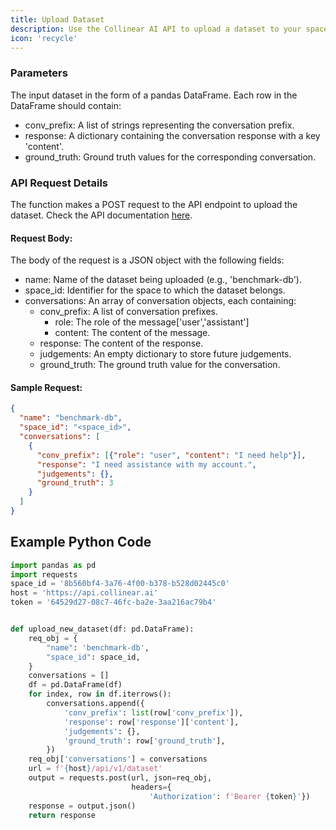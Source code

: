 ```yaml
---
title: Upload Dataset
description: Use the Collinear AI API to upload a dataset to your space.
icon: 'recycle'
---
```


### Parameters

The input dataset in the form of a pandas DataFrame. Each row in the DataFrame should contain:
* conv_prefix: A list of strings representing the conversation prefix.
* response: A dictionary containing the conversation response with a key 'content'.
* ground_truth: Ground truth values for the corresponding conversation.

### API Request Details
The function makes a POST request to the API endpoint to upload the dataset.
Check the API documentation [here](/api-reference/endpoint/upload_dataset).

#### Request Body:
The body of the request is a JSON object with the following fields:

* name: Name of the dataset being uploaded (e.g., 'benchmark-db').
* space_id: Identifier for the space to which the dataset belongs.
* conversations: An array of conversation objects, each containing:
    * conv_prefix: A list of conversation prefixes.
        * role: The role of the message['user','assistant']
        * content: The content of the message.
    * response: The content of the response.
    * judgements: An empty dictionary to store future judgements.
    * ground_truth: The ground truth value for the conversation.

#### Sample Request:
```json
{
  "name": "benchmark-db",
  "space_id": "<space_id>",
  "conversations": [
    {
      "conv_prefix": [{"role": "user", "content": "I need help"}],
      "response": "I need assistance with my account.",
      "judgements": {},
      "ground_truth": 3
    }
  ]
}
```


## Example Python Code

```python
import pandas as pd
import requests
space_id = '8b560bf4-3a76-4f00-b378-b528d02445c0'
host = 'https://api.collinear.ai'
token = '64529d27-08c7-46fc-ba2e-3aa216ac79b4'


def upload_new_dataset(df: pd.DataFrame):
    req_obj = {
        "name": 'benchmark-db',
        "space_id": space_id,
    }
    conversations = []
    df = pd.DataFrame(df)
    for index, row in df.iterrows():
        conversations.append({
            'conv_prefix': list(row['conv_prefix']),
            'response': row['response']['content'],
            'judgements': {},
            'ground_truth': row['ground_truth'],
        })
    req_obj['conversations'] = conversations
    url = f'{host}/api/v1/dataset'
    output = requests.post(url, json=req_obj,
                           headers={
                               'Authorization': f'Bearer {token}'})
    response = output.json()
    return response
```